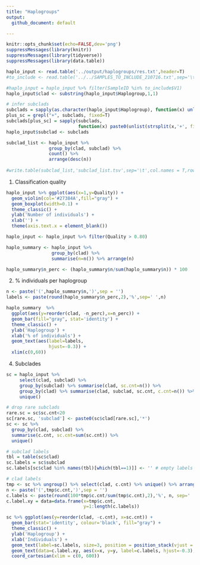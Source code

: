 ```yaml
---
title: "Haplogroups"
output: 
  github_document: default

---
```


```r
knitr::opts_chunk$set(echo=FALSE,dev='png')
suppressMessages(library(knitr))
suppressMessages(library(tidyverse))
suppressMessages(library(data.table))
```


```r
haplo_input <- read.table('../output/haplogroups/res.txt',header=T) 
#to_include <- read.table('../../SAMPLES_TO_INCLUDE_210716.txt',sep='\t')

#haplo_input = haplo_input %>% filter(SampleID %in% to_include$V1)
haplo_input$clad <- substring(haplo_input$Haplogroup,1,1)

# infer subclads
subclads = sapply(as.character(haplo_input$Haplogroup), function(x) unlist(strsplit(x,'[a-z]'))[1])
plus_sc = grepl("+", subclads, fixed=T)
subclads[plus_sc] = sapply(subclads, 
                           function(x) paste0(unlist(strsplit(x,'+', fixed=T))[1],'+'))[plus_sc]
haplo_input$subclad <- subclads

subclad_list <- haplo_input %>% 
                group_by(clad, subclad) %>% 
                count() %>% 
                arrange(desc(n))
  
#write.table(subclad_list,'subclad_list.tsv',sep='\t',col.names = T,row.names = F,quote = F)
```

1. Classification quality

```r
haplo_input %>% ggplot(aes(x=1,y=Quality)) + 
  geom_violin(col='#27384A',fill="gray") +
  geom_boxplot(width=0.1) +
  theme_classic() +
  ylab('Number of individuals') +
  xlab('') +
  theme(axis.text.x = element_blank())
```

```r

haplo_input <- haplo_input %>% filter(Quality > 0.80)

haplo_summary <- haplo_input %>%
                 group_by(clad) %>% 
                 summarise(n=n()) %>% arrange(n)

haplo_summary$n_perc <- (haplo_summary$n/sum(haplo_summary$n)) * 100

```


2. % individuals per haplogroup

```r
n <- paste('(',haplo_summary$n,')',sep = '')
labels <- paste(round(haplo_summary$n_perc,2),'%',sep=' ',n)

haplo_summary  %>% 
  ggplot(aes(y=reorder(clad, -n_perc),x=n_perc)) +
  geom_bar(fill="gray", stat='identity') + 
  theme_classic() +
  ylab('Haplogroup') +
  xlab('% of individuals') +
  geom_text(aes(label=labels,
                hjust=-0.3)) +
  xlim(c(0,60))


```

4. Subclades

```r
sc = haplo_input %>% 
     select(clad, subclad) %>% 
     group_by(subclad) %>% summarise(clad, sc.cnt=n()) %>% 
     group_by(clad) %>% summarise(clad, subclad, sc.cnt, c.cnt=n()) %>% 
     unique()

# drop rare subclads
rare.sc = sc$sc.cnt<20
sc[rare.sc, 'subclad'] <- paste0(sc$clad[rare.sc],'*')
sc <- sc %>% 
  group_by(clad, subclad) %>% 
  summarise(c.cnt, sc.cnt=sum(sc.cnt)) %>% 
  unique()

# subclad labels
tbl = table(sc$clad)
sc.labels = sc$subclad
sc.labels[sc$clad %in% names(tbl)[which(tbl==1)]] <- '' # empty labels if no subclads

# clad labels
tmp <- sc %>% ungroup() %>% select(clad, c.cnt) %>% unique() %>% arrange(-c.cnt)
n <- paste('(',tmp$c.cnt,')',sep = '')
c.labels <- paste(round(100*tmp$c.cnt/sum(tmp$c.cnt),2),'%', n, sep=' ')                      
c.label.xy = data=data.frame(x=tmp$c.cnt, 
                             y=1:length(c.labels))

sc %>% ggplot(aes(y=reorder(clad, -c.cnt), x=sc.cnt)) +
  geom_bar(stat='identity', colour='black', fill="gray") +
  theme_classic() +
  ylab('Haplogroup') +
  xlab('Individuals') + 
  geom_text(label=sc.labels, size=3, position = position_stack(vjust = 0.5)) + 
  geom_text(data=c.label.xy, aes(x=x, y=y, label=c.labels, hjust=-0.3), size=3) + 
  coord_cartesian(xlim = c(0, 600))

```
